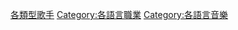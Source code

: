 {{Commonscat|Singers by language}}

[[Category:各類型歌手|]]
[[Category:各語言職業|Category:各語言職業]]
[[Category:各語言音樂|Category:各語言音樂]]